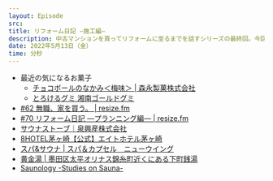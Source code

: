 ```yaml
---
layout: Episode
src: 
title: リフォーム日記 —施工編—
description: 中古マンションを買ってリフォームに至るまでを話すシリーズの最終回。今回は施工中に起きた問題や、ホームサウナを作った話、リフォームの心構えなどを話しました。
date: 2022年5月13日（金）
time: 分秒
---
```


- 最近の気になるお菓子
    - [チョコボールのなかみ＜梅味＞ | 森永製菓株式会社](https://www.morinaga.co.jp/products/detail.php?id=PRD2022-03-0034)
    - [とろけるグミ 湘南ゴールドグミ](https://www.uha-mikakuto.co.jp/catalog/gummy/gu124.html)
- [#62 無職、家を買う。 | resize.fm](https://resize.fm/ep/62-buying-a-home)
- [#70 リフォーム日記 —プランニング編— | resize.fm](https://resize.fm/ep/70-renovation-diary-planning)
- [サウナストーブ｜泉興産株式会社](http://www.izumikosan.co.jp/publics/index/9/)
- [8HOTEL茅ヶ崎【公式】エイトホテル茅ヶ崎](https://chigasaki.8hotel.jp/)
- [スパ&サウナ | スパ＆カプセル　ニューウイング](http://spa.new-wing.com/spa)
- [黄金湯 | 墨田区太平オリナス錦糸町近くにある下町銭湯](https://koganeyu.com/)
- [Saunology -Studies on Sauna-](https://saunology.hatenablog.com/)
